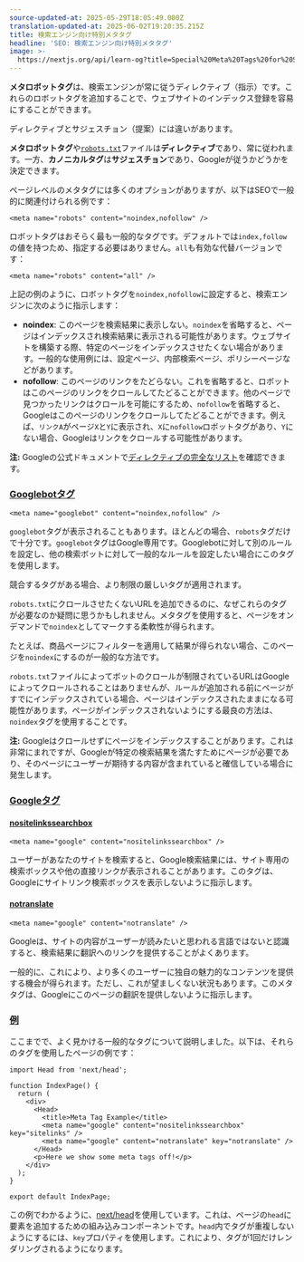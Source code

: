 ```yaml
---
source-updated-at: 2025-05-29T18:05:49.000Z
translation-updated-at: 2025-06-02T19:20:35.215Z
title: 検索エンジン向け特別メタタグ
headline: 'SEO: 検索エンジン向け特別メタタグ'
image: >-
  https://nextjs.org/api/learn-og?title=Special%20Meta%20Tags%20for%20Search%20Engines&amp;chapter=8
---
```


**メタロボットタグ**は、検索エンジンが常に従うディレクティブ（指示）です。これらのロボットタグを追加することで、ウェブサイトのインデックス登録を容易にすることができます。

ディレクティブとサジェスチョン（提案）には違いがあります。

**メタロボットタグ**や[`robots.txt`](/learn/seo/crawling-and-indexing/robots-txt)ファイルは**ディレクティブ**であり、常に従われます。一方、**カノニカルタグ**は**サジェスチョン**であり、Googleが従うかどうかを決定できます。

ページレベルのメタタグには多くのオプションがありますが、以下はSEOで一般的に関連付けられる例です：

```
<meta name="robots" content="noindex,nofollow" />
```

ロボットタグはおそらく最も一般的なタグです。デフォルトでは`index,follow`の値を持つため、指定する必要はありません。`all`も有効な代替バージョンです：

```
<meta name="robots" content="all" />
```

上記の例のように、ロボットタグを`noindex,nofollow`に設定すると、検索エンジンに次のように指示します：

*   **noindex**: このページを検索結果に表示しない。`noindex`を省略すると、ページはインデックスされ検索結果に表示される可能性があります。ウェブサイトを構築する際、特定のページをインデックスさせたくない場合があります。一般的な使用例には、設定ページ、内部検索ページ、ポリシーページなどがあります。
*   **nofollow**: このページのリンクをたどらない。これを省略すると、ロボットはこのページのリンクをクロールしてたどることができます。他のページで見つかったリンクはクロールを可能にするため、`nofollow`を省略すると、Googleはこのページのリンクをクロールしてたどることができます。例えば、`リンクA`がページ`X`と`Y`に表示され、`X`に`nofollow`ロボットタグがあり、`Y`にない場合、Googleはリンクをクロールする可能性があります。

**注:** Googleの公式ドキュメントで[ディレクティブの完全なリスト](https://developers.google.com/search/docs/advanced/robots/robots_meta_tag#directives)を確認できます。

### [Googlebotタグ](#googlebot-tag)

```
<meta name="googlebot" content="noindex,nofollow" />
```

`googlebot`タグが表示されることもあります。ほとんどの場合、`robots`タグだけで十分です。`googlebot`タグはGoogle専用です。Googlebotに対して別のルールを設定し、他の検索ボットに対して一般的なルールを設定したい場合にこのタグを使用します。

競合するタグがある場合、より制限の厳しいタグが適用されます。

`robots.txt`にクロールさせたくないURLを追加できるのに、なぜこれらのタグが必要なのか疑問に思うかもしれません。メタタグを使用すると、ページをオンデマンドで`noindex`としてマークする柔軟性が得られます。

たとえば、商品ページにフィルターを適用して結果が得られない場合、このページを`noindex`にするのが一般的な方法です。

`robots.txt`ファイルによってボットのクロールが制限されているURLはGoogleによってクロールされることはありませんが、ルールが追加される前にページがすでにインデックスされている場合、ページはインデックスされたままになる可能性があります。ページがインデックスされないようにする最良の方法は、`noindex`タグを使用することです。

**注:** Googleはクロールせずにページをインデックスすることがあります。これは非常にまれですが、Googleが特定の検索結果を満たすためにページが必要であり、そのページにユーザーが期待する内容が含まれていると確信している場合に発生します。

### [Googleタグ](#google-tags)

#### [nositelinkssearchbox](#nositelinkssearchbox)

```
<meta name="google" content="nositelinkssearchbox" />
```

ユーザーがあなたのサイトを検索すると、Google検索結果には、サイト専用の検索ボックスや他の直接リンクが表示されることがあります。このタグは、Googleにサイトリンク検索ボックスを表示しないように指示します。

#### [notranslate](#notranslate)

```
<meta name="google" content="notranslate" />
```

Googleは、サイトの内容がユーザーが読みたいと思われる言語ではないと認識すると、検索結果に翻訳へのリンクを提供することがよくあります。

一般的に、これにより、より多くのユーザーに独自の魅力的なコンテンツを提供する機会が得られます。ただし、これが望ましくない状況もあります。このメタタグは、Googleにこのページの翻訳を提供しないように指示します。

### [例](#example)

ここまでで、よく見かける一般的なタグについて説明しました。以下は、それらのタグを使用したページの例です：

```
import Head from 'next/head';
 
function IndexPage() {
  return (
    <div>
      <Head>
        <title>Meta Tag Example</title>
        <meta name="google" content="nositelinkssearchbox" key="sitelinks" />
        <meta name="google" content="notranslate" key="notranslate" />
      </Head>
      <p>Here we show some meta tags off!</p>
    </div>
  );
}
 
export default IndexPage;
```

この例でわかるように、[next/head](https://nextjs.org/docs/api-reference/next/head)を使用しています。これは、ページの`head`に要素を追加するための組み込みコンポーネントです。`head`内でタグが重複しないようにするには、`key`プロパティを使用します。これにより、タグが1回だけレンダリングされるようになります。